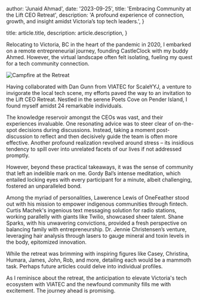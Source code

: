 
  author: 'Junaid Ahmad',
  date: '2023-09-25',
  title: 'Embracing Community at the Lift CEO Retreat',
  description:
    'A profound experience of connection, growth, and insight amidst Victoria’s top tech leaders.',
}

  title: article.title,
  description: article.description,
}


Relocating to Victoria, BC in the heart of the pandemic in 2020, I embarked on a remote entrepreneurial journey, founding CastleClock with my buddy Ahmed. However, the virtual landscape often felt isolating, fueling my quest for a tech community connection.

<Image src={campfireRetreat} alt="Campfire at the Retreat" />

Having collaborated with Dan Gunn from VIATEC for ScaleYYJ, a venture to invigorate the local tech scene, my efforts paved the way to an invitation to the Lift CEO Retreat. Nestled in the serene Poets Cove on Pender Island, I found myself amidst 24 remarkable individuals.

The knowledge reservoir amongst the CEOs was vast, and their experiences invaluable. One resonating advice was to steer clear of on-the-spot decisions during discussions. Instead, taking a moment post-discussion to reflect and then decisively guide the team is often more effective. Another profound realization revolved around stress – its insidious tendency to spill over into unrelated facets of our lives if not addressed promptly.

However, beyond these practical takeaways, it was the sense of community that left an indelible mark on me. Gordy Bal’s intense meditation, which entailed locking eyes with every participant for a minute, albeit challenging, fostered an unparalleled bond.

Among the myriad of personalities, Lawerence Lewis of OneFeather stood out with his mission to empower indigenous communities through fintech. Curtis Machek's ingenious text messaging solution for radio stations, working parallelly with giants like Twilio, showcased sheer talent. Shane Sparks, with his unwavering convictions, provided a fresh perspective on balancing family with entrepreneurship. Dr. Jennie Christensen’s venture, leveraging hair analysis through lasers to gauge mineral and toxin levels in the body, epitomized innovation.

While the retreat was brimming with inspiring figures like Casey, Christina, Humara, James, John, Rob, and more, detailing each would be a mammoth task. Perhaps future articles could delve into individual profiles.

As I reminisce about the retreat, the anticipation to elevate Victoria's tech ecosystem with VIATEC and the newfound community fills me with excitement. The journey ahead is promising.
